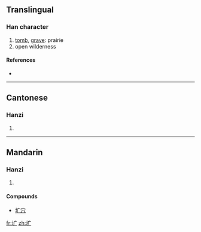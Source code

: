 {{also|壙}}
==Translingual==

===Han character===
{{Han char|rn=32|rad=土|as=03|sn=6|four=|canj=土戈 (GI), X土戈 (XGI)}}

# [[tomb]], [[grave]]: prairie
# open wilderness

====References====
* {{Han ref|kx=0224.181|hdz=10420.070|uh=5739|ud=22329}}

----

==Cantonese==

===Hanzi===
{{yue-hanzi|jyut=|y=kwong3|tra=壙}}

# {{defn|Cantonese}}

----

==Mandarin==

===Hanzi===
{{cmn-hanzi|tra=壙|pin=[[kuàng]] ([[kuang4]])|wg=k'uang<sup>4</sup>}}

# {{defn|Mandarin}}

====Compounds====
* [[圹穴]]

[[fr:圹]]
[[zh:圹]]
